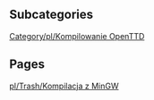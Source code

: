 
== Subcategories ==
[[Category/pl/Kompilowanie OpenTTD]]

== Pages ==
[[pl/Trash/Kompilacja z MinGW]]
